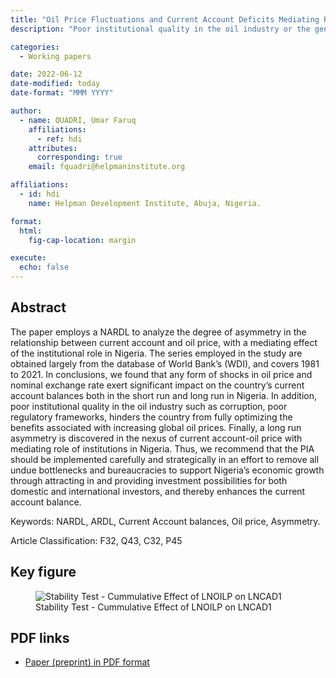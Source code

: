 ```yaml
---
title: "Oil Price Fluctuations and Current Account Deficits Mediating Roles of Institutional Quality in Nigeria: A nonlinear ARDL Approach"
description: "Poor institutional quality in the oil industry or the general political system such as corruption, poor regulatory frameworks, is hinder the country from fully optimizing the benefits associated with increasing global oil prices."

categories: 
  - Working papers

date: 2022-06-12
date-modified: today
date-format: "MMM YYYY"

author:
  - name: QUADRI, Umar Faruq
    affiliations:
      - ref: hdi
    attributes:
      corresponding: true
    email: fquadri@helpmaninstitute.org

affiliations:
  - id: hdi
    name: Helpman Development Institute, Abuja, Nigeria.

format: 
  html: 
    fig-cap-location: margin

execute:
  echo: false
---
```


## Abstract

The paper employs a NARDL to analyze the degree of asymmetry in the relationship between current account and oil price, with a mediating effect of the institutional role in Nigeria. The series employed in the study are obtained largely from the database of World Bank's (WDI), and covers 1981 to 2021. In conclusions, we found that any form of shocks in oil price and nominal exchange rate exert significant impact on the country's current account balances both in the short run and long run in Nigeria. In addition, poor institutional quality in the oil industry such as corruption, poor regulatory frameworks, hinders the country from fully optimizing the benefits associated with increasing global oil prices. Finally, a long run asymmetry is discovered in the nexus of current account-oil price with mediating role of institutions in Nigeria. Thus, we recommend that the PIA should be implemented carefully and strategically in an effort to remove all undue bottlenecks and bureaucracies to support Nigeria's economic growth through attracting in and providing investment possibilities for both domestic and international investors, and thereby enhances the current account balance.

Keywords: NARDL, ARDL, Current Account balances, Oil price, Asymmetry.

Article Classification: F32, Q43, C32, P45

## Key figure

![Stability Test - Cummulative Effect of LNOILP on LNCAD1](figures/stability-test-figure-4.png)

## PDF links

-   [Paper (preprint) in PDF format](oil-price-fluctuations.pdf)
